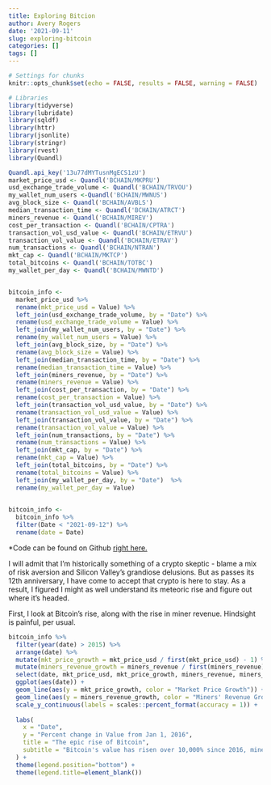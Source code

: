 ```yaml
---
title: Exploring Bitcion 
author: Avery Rogers
date: '2021-09-11'
slug: exploring-bitcoin
categories: []
tags: []
---
```


```r
# Settings for chunks
knitr::opts_chunk$set(echo = FALSE, results = FALSE, warning = FALSE)

# Libraries
library(tidyverse)
library(lubridate)
library(sqldf)
library(httr)
library(jsonlite)
library(stringr)
library(rvest)
library(Quandl)

```


```r
Quandl.api_key('13u77dMYTusnMgECS1zU')
market_price_usd <- Quandl('BCHAIN/MKPRU')
usd_exchange_trade_volume <- Quandl('BCHAIN/TRVOU')
my_wallet_num_users <-Quandl('BCHAIN/MWNUS')
avg_block_size <- Quandl('BCHAIN/AVBLS')
median_transaction_time <- Quandl('BCHAIN/ATRCT')
miners_revenue <- Quandl('BCHAIN/MIREV')
cost_per_transaction <- Quandl('BCHAIN/CPTRA')
transaction_vol_usd_value <- Quandl('BCHAIN/ETRVU')
transaction_vol_value <- Quandl('BCHAIN/ETRAV')
num_transactions <- Quandl('BCHAIN/NTRAN')
mkt_cap <- Quandl('BCHAIN/MKTCP')
total_bitcoins <- Quandl('BCHAIN/TOTBC')
my_wallet_per_day <- Quandl('BCHAIN/MWNTD')


bitcoin_info <- 
  market_price_usd %>% 
  rename(mkt_price_usd = Value) %>% 
  left_join(usd_exchange_trade_volume, by = "Date") %>% 
  rename(usd_exchange_trade_volume = Value) %>% 
  left_join(my_wallet_num_users, by = "Date") %>% 
  rename(my_wallet_num_users = Value) %>% 
  left_join(avg_block_size, by = "Date") %>% 
  rename(avg_block_size = Value) %>% 
  left_join(median_transaction_time, by = "Date") %>% 
  rename(median_transaction_time = Value) %>% 
  left_join(miners_revenue, by = "Date") %>% 
  rename(miners_revenue = Value) %>% 
  left_join(cost_per_transaction, by = "Date") %>% 
  rename(cost_per_transaction = Value) %>% 
  left_join(transaction_vol_usd_value, by = "Date") %>% 
  rename(transaction_vol_usd_value = Value) %>% 
  left_join(transaction_vol_value, by = "Date") %>% 
  rename(transaction_vol_value = Value) %>% 
  left_join(num_transactions, by = "Date") %>% 
  rename(num_transactions = Value) %>% 
  left_join(mkt_cap, by = "Date") %>% 
  rename(mkt_cap = Value) %>% 
  left_join(total_bitcoins, by = "Date") %>% 
  rename(total_bitcoins = Value) %>% 
  left_join(my_wallet_per_day, by = "Date")  %>% 
  rename(my_wallet_per_day = Value) 
  
```

```r
bitcoin_info <- 
  bitcoin_info %>% 
  filter(Date < "2021-09-12") %>% 
  rename(date = Date)
```

*Code can be found on Github [right here.](https://github.com/averyr2/r_averyblog/blob/master/content/post/2021-09-11-exploring-bitcoin/index.Rmd)

I will admit that I'm historically something of a crypto skeptic - blame a mix of risk aversion and Silicon Valley's grandiose delusions. But as passes its 12th anniversary, I have come to accept that crypto is here to stay. As a result, I figured I might as well understand its meteoric rise and figure out where it's headed. 

First, I look at Bitcoin's rise, along with the rise in miner revenue. Hindsight is painful, per usual. 

```r
bitcoin_info %>% 
  filter(year(date) > 2015) %>% 
  arrange(date) %>% 
  mutate(mkt_price_growth = mkt_price_usd / first(mkt_price_usd) - 1) %>% 
  mutate(miners_revenue_growth = miners_revenue / first(miners_revenue) - 1) %>% 
  select(date, mkt_price_usd, mkt_price_growth, miners_revenue, miners_revenue_growth) %>% 
  ggplot(aes(date)) +
  geom_line(aes(y = mkt_price_growth, color = "Market Price Growth")) +
  geom_line(aes(y = miners_revenue_growth, color = "Miners' Revenue Growth")) +
  scale_y_continuous(labels = scales::percent_format(accuracy = 1)) +
  
  labs(
    x = "Date",
    y = "Percent change in Value from Jan 1, 2016",
    title = "The epic rise of Bitcoin",
    subtitle = "Bitcoin's value has risen over 10,000% since 2016, miner revenue up 2,500%",
  ) +
  theme(legend.position="bottom") +
  theme(legend.title=element_blank())

```

